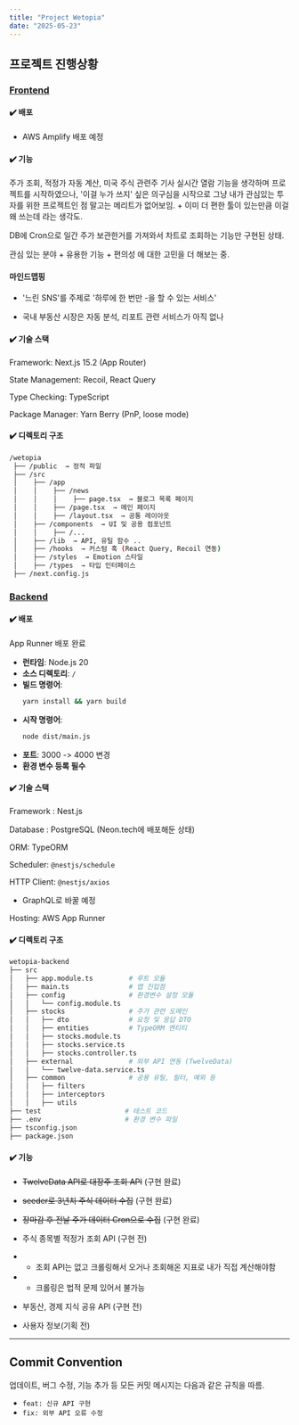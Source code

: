 ```yaml
---
title: "Project Wetopia"
date: "2025-05-23"
---
```


## 프로젝트 진행상황

### <u>Frontend</u>

#### ✔️ 배포

- AWS Amplify 배포 예정

#### ✔️ 기능

주가 조회, 적정가 자동 계산, 미국 주식 관련주 기사 실시간 열람 기능을 생각하며 프로젝트를 시작하였으나, '이걸 누가 쓰지' 싶은 의구심을 시작으로 그냥 내가 관심있는 투자를 위한 프로젝트인 점 말고는 메리트가 없어보임. + 이미 더 편한 툴이 있는만큼 이걸 왜 쓰는데 라는 생각도.

DB에 Cron으로 일간 주가 보관한거를 가져와서 차트로 조회하는 기능만 구현된 상태.

관심 있는 분야 + 유용한 기능 + 편의성 에 대한 고민을 더 해보는 중.

#### 마인드맵핑

- '느린 SNS'를 주제로 '하루에 한 번만 -을 할 수 있는 서비스'

- 국내 부동산 시장은 자동 분석, 리포트 관련 서비스가 아직 없나

#### ✔️ 기술 스택

Framework: Next.js 15.2 (App Router)

State Management: Recoil, React Query

Type Checking: TypeScript

Package Manager: Yarn Berry (PnP, loose mode)

#### ✔️ 디렉토리 구조

```bash
/wetopia
 ├── /public  → 정적 파일
 ├── /src
 │    ├── /app
 │    │    ├── /news
 │    │    │    ├── page.tsx  → 블로그 목록 페이지
 │    │    ├── /page.tsx  → 메인 페이지
 │    │    ├── /layout.tsx  → 공통 레이아웃
 │    ├── /components  → UI 및 공용 컴포넌트
 │    │    ├── /...
 │    ├── /lib  → API, 유틸 함수 ..
 │    ├── /hooks  → 커스텀 훅 (React Query, Recoil 연동)
 │    ├── /styles  → Emotion 스타일
 │    ├── /types  → 타입 인터페이스
 ├── /next.config.js
```

### <u>Backend</u>

#### ✔️ 배포

App Runner 배포 완료

- **런타임**: Node.js 20
- **소스 디렉토리**: `/`
- **빌드 명령어**:
  ```bash
  yarn install && yarn build
  ```
- **시작 명령어**:
  ```bash
  node dist/main.js
  ```
- **포트**: 3000 -> 4000 변경
- **환경 변수 등록 필수**

#### ✔️ 기술 스택

Framework : Nest.js

Database : PostgreSQL (Neon.tech에 배포해둔 상태)

ORM: TypeORM

Scheduler: `@nestjs/schedule`

HTTP Client: `@nestjs/axios`

- GraphQL로 바꿀 예정

Hosting: AWS App Runner

#### ✔️ 디렉토리 구조

```bash
wetopia-backend
├── src
│   ├── app.module.ts         # 루트 모듈
│   ├── main.ts               # 앱 진입점
│   ├── config                # 환경변수 설정 모듈
│   │   └── config.module.ts
│   ├── stocks                # 주가 관련 도메인
│   │   ├── dto               # 요청 및 응답 DTO
│   │   ├── entities          # TypeORM 엔티티
│   │   ├── stocks.module.ts
│   │   ├── stocks.service.ts
│   │   ├── stocks.controller.ts
│   ├── external              # 외부 API 연동 (TwelveData)
│   │   └── twelve-data.service.ts
│   ├── common                # 공용 유틸, 필터, 예외 등
│   │   ├── filters
│   │   ├── interceptors
│   │   ├── utils
├── test                     # 테스트 코드
├── .env                     # 환경 변수 파일
├── tsconfig.json
├── package.json
```

#### ✔️ 기능

- ~~TwelveData API로 대장주 조회 API~~ (구현 완료)

- ~~seeder로 3년치 주식 데이터 수집~~ (구현 완료)

- ~~장마감 후 전날 주가 데이터 Cron으로 수집~~ (구현 완료)

- 주식 종목별 적정가 조회 API (구현 전)

- - 조회 API는 없고 크롤링해서 오거나 조회해온 지표로 내가 직접 계산해야함

- - 크롤링은 법적 문제 있어서 불가능

- 부동산, 경제 지식 공유 API (구현 전)

- 사용자 정보(기획 전)

---

## Commit Convention

업데이트, 버그 수정, 기능 추가 등 모든 커밋 메시지는 다음과 같은 규칙을 따름.

- `feat: 신규 API 구현`
- `fix: 외부 API 오류 수정`
